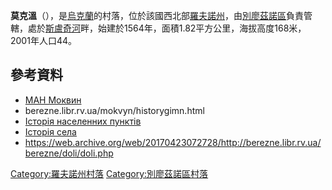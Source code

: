 {{coord|50|57|33|N|26|48|5|E|scale:30000|display=title}}

'''莫克溫'''（{{lang-uk|Моквин}}），是[[烏克蘭|烏克蘭]]的村落，位於該國西北部[[羅夫諾州|羅夫諾州]]，由[[別廖茲諾區|別廖茲諾區]]負責管轄，處於[[斯盧奇河|斯盧奇河]]畔，始建於1564年，面積1.82平方公里，海拔高度168米，2001年人口44。

==參考資料==
* [http://berezne.libr.rv.ua/berezne/mokvyn.html МАН Моквин]{{dead link|date=2018年4月 |bot=InternetArchiveBot |fix-attempted=yes }}
* berezne.libr.rv.ua/mokvyn/historygimn.html
* [http://www.berezne-rada.rv.ua/index.php?option=com_content&view=article&id=84:2009-06-09-17-12-21&catid=74:2009-06-09-17-42-04&Itemid=63 Історія населенних пунктів] {{Wayback|url=http://www.berezne-rada.rv.ua/index.php?option=com_content&view=article&id=84:2009-06-09-17-12-21&catid=74:2009-06-09-17-42-04&Itemid=63 |date=20180822214124 }}
* [https://web.archive.org/web/20160305053520/http://berezne.libr.rv.ua/mokvyn/history.html Історія села]
* https://web.archive.org/web/20170423072728/http://berezne.libr.rv.ua/berezne/doli/doli.php

{{DEFAULTSORT:Моквин}}
[[Category:羅夫諾州村落|Category:羅夫諾州村落]]
[[Category:別廖茲諾區村落|Category:別廖茲諾區村落]]


{{Rivne-geo-stub}}